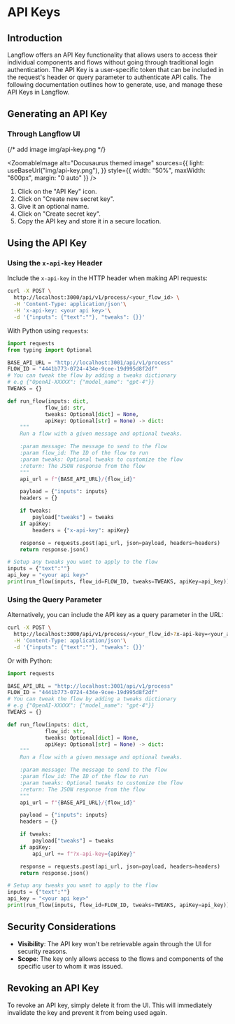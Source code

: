 
# API Keys

## Introduction

Langflow offers an API Key functionality that allows users to access their individual components and flows without going through traditional login authentication. The API Key is a user-specific token that can be included in the request's header or query parameter to authenticate API calls. The following documentation outlines how to generate, use, and manage these API Keys in Langflow.

## Generating an API Key

### Through Langflow UI

{/* add image img/api-key.png */}

<ZoomableImage
  alt="Docusaurus themed image"
  sources={{
    light: useBaseUrl("img/api-key.png"),
  }}
  style={{ width: "50%", maxWidth: "600px", margin: "0 auto" }}
/>

1. Click on the "API Key" icon.
2. Click on "Create new secret key".
3. Give it an optional name.
4. Click on "Create secret key".
5. Copy the API key and store it in a secure location.

## Using the API Key

### Using the `x-api-key` Header

Include the `x-api-key` in the HTTP header when making API requests:

```bash
curl -X POST \
  http://localhost:3000/api/v1/process/<your_flow_id> \
  -H 'Content-Type: application/json'\
  -H 'x-api-key: <your api key>'\
  -d '{"inputs": {"text":""}, "tweaks": {}}'
```

With Python using `requests`:

```python
import requests
from typing import Optional

BASE_API_URL = "http://localhost:3001/api/v1/process"
FLOW_ID = "4441b773-0724-434e-9cee-19d995d8f2df"
# You can tweak the flow by adding a tweaks dictionary
# e.g {"OpenAI-XXXXX": {"model_name": "gpt-4"}}
TWEAKS = {}

def run_flow(inputs: dict,
            flow_id: str,
            tweaks: Optional[dict] = None,
            apiKey: Optional[str] = None) -> dict:
    """
    Run a flow with a given message and optional tweaks.

    :param message: The message to send to the flow
    :param flow_id: The ID of the flow to run
    :param tweaks: Optional tweaks to customize the flow
    :return: The JSON response from the flow
    """
    api_url = f"{BASE_API_URL}/{flow_id}"

    payload = {"inputs": inputs}
    headers = {}

    if tweaks:
        payload["tweaks"] = tweaks
    if apiKey:
        headers = {"x-api-key": apiKey}

    response = requests.post(api_url, json=payload, headers=headers)
    return response.json()

# Setup any tweaks you want to apply to the flow
inputs = {"text":""}
api_key = "<your api key>"
print(run_flow(inputs, flow_id=FLOW_ID, tweaks=TWEAKS, apiKey=api_key))
```

### Using the Query Parameter

Alternatively, you can include the API key as a query parameter in the URL:

```bash
curl -X POST \
  http://localhost:3000/api/v1/process/<your_flow_id>?x-api-key=<your_api_key> \
  -H 'Content-Type: application/json'\
  -d '{"inputs": {"text":""}, "tweaks": {}}'
```

Or with Python:

```python
import requests

BASE_API_URL = "http://localhost:3001/api/v1/process"
FLOW_ID = "4441b773-0724-434e-9cee-19d995d8f2df"
# You can tweak the flow by adding a tweaks dictionary
# e.g {"OpenAI-XXXXX": {"model_name": "gpt-4"}}
TWEAKS = {}

def run_flow(inputs: dict,
            flow_id: str,
            tweaks: Optional[dict] = None,
            apiKey: Optional[str] = None) -> dict:
    """
    Run a flow with a given message and optional tweaks.

    :param message: The message to send to the flow
    :param flow_id: The ID of the flow to run
    :param tweaks: Optional tweaks to customize the flow
    :return: The JSON response from the flow
    """
    api_url = f"{BASE_API_URL}/{flow_id}"

    payload = {"inputs": inputs}
    headers = {}

    if tweaks:
        payload["tweaks"] = tweaks
    if apiKey:
        api_url += f"?x-api-key={apiKey}"

    response = requests.post(api_url, json=payload, headers=headers)
    return response.json()

# Setup any tweaks you want to apply to the flow
inputs = {"text":""}
api_key = "<your api key>"
print(run_flow(inputs, flow_id=FLOW_ID, tweaks=TWEAKS, apiKey=api_key))
```

## Security Considerations

- **Visibility**: The API key won't be retrievable again through the UI for security reasons.
- **Scope**: The key only allows access to the flows and components of the specific user to whom it was issued.

## Revoking an API Key

To revoke an API key, simply delete it from the UI. This will immediately invalidate the key and prevent it from being used again.
